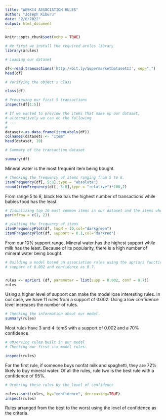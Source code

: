 ---
title: "WEEK14 ASSOCIATION RULES"
author: "Joseph Kiburu"
date: "2/6/2022"
output: html_document
---

```{r setup, include=FALSE}
knitr::opts_chunk$set(echo = TRUE)
```

```{r}
# We first we install the required arules library 
library(arules)
```

```{R}
# Loading our dataset

df<-read.transactions('http://bit.ly/SupermarketDatasetII', sep=",")
head(df)

```

```{r}
# Verifying the object's class

class(df)
```

```{r}
# Previewing our first 5 transactions
inspect(df[1:5])
```

```{r}
# If we wanted to preview the items that make up our dataset,
# alternatively we can do the following
# ---
# 
dataset<-as.data.frame(itemLabels(df))
colnames(dataset) <- "Item"
head(dataset, 10) 

```


```{r}
# Summary of the transaction dataset

summary(df)
```

Mineral water is the most frequent item being bought.

```{r}
# Checking the frequency of items ranging from 5 to 8.
itemFrequency(df[, 5:8],type = "absolute")
round(itemFrequency(df[, 5:8],type = "relative")*100,2)
```

From range 5 to 8, black tea has the highest number of transactions while babies food has the least.

```{r}
# Visualizing top 10 most common items in our dataset and the items whose relative importance is at least 10%
par(mfrow = c(1, 2))

# plotting the frequency of items
itemFrequencyPlot(df, topN = 10,col="darkgreen")
itemFrequencyPlot(df, support = 0.1,col="darkred")

```

From our 10% support range, Mineral water has the highest support while milk has the least. Because of its popularity, there is a high number of mineral water being bought.

```{r}
# Building a model based on association rules using the apriori function using a 
# support of 0.002 and confidence as 0.7.


rules <- apriori (df, parameter = list(supp = 0.002, conf = 0.7))
rules


```


Using a higher level of support can make the model lose interesting rules. In our case, we have 11 rules from a support of 0.002. Using a low confidence level increases the number of rules.

```{r}
# Checking the information about our model.
summary(rules)

```


Most rules have 3 and 4 itemS with a support of 0.002 and a 70% confidence.

```{r}
# Observing rules built in our model
# Checking our first six model rules.

inspect(rules)
```

For the first rule, if someone buys nonfat milk and spaghetti, they are 72% likely to buy mineral water. Of all the rules, rule two is the best rule with a confidence of 95%.

```{r}
# Ordering these rules by the level of confidence

rules<-sort(rules, by="confidence", decreasing=TRUE)
inspect(rules)
```

Rules arranged from the best to the worst using the level of confidence as the criteria.